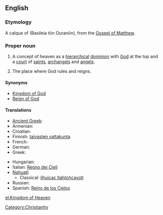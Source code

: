 ==English==
{{wikipedia|Kingdom of God}}

===Etymology===
A calque of {{etyl|grc}} {{polytonic|[[Βασιλεία τῶν Οὐρανῶν]]}} (Basileia tōn Ouranōn), from the [[w:Gospel of Matthew|Gospel of Matthew]].

===Proper noun===
{{en-proper-noun|sg=[[kingdom|Kingdom]] of [[heaven|Heaven]]}}

# {{Christianity}} A concept of heaven as a [[hierarchical]] [[dominion]] with [[God]] at the top and a [[court]] of [[saint]]s, [[archangel]]s and [[angel]]s.
# The place where God rules and reigns.

====Synonyms====
* [[Kingdom of God]]
* [[Reign of God]]

====Translations====
{{trans-top|Christian concept}}
* [[Ancient Greek]]: {{tø|grc|Βασιλεία τῶν Οὐρανῶν|sc=polytonic}}
* Armenian: {{t-|hy|երկնքի արքայություն|tr=erknk’i ark’ayut’yun}}
* Croatian: {{t|hr|Kraljevstvo Božje}}
* Finnish: [[taivasten valtakunta]]
* French: {{t+|fr|Royaume des cieux|m}}
* German: {{t+|de|Himmelreich|n}}
* Greek: {{t|el|βασιλεία των ουρανών}}
{{trans-mid}}
* Hungarian: {{t+|hu|mennyország}}
* Italian: [[Regno dei Cieli]]
* [[Nahuatl]]:
** Classical: [[ilhuicac tlahtohcayotl]]
* Russian: {{t|ru|Царство Небесное|n|tr=cárstvo nebésnoje}}
* Spanish: [[Reino de los Cielos]]
{{trans-bottom}}

[[Category:Christianity]]

[[el:Kingdom of Heaven]]